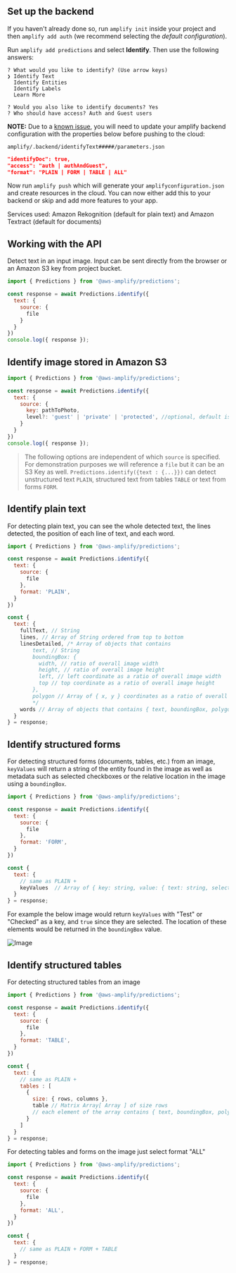 ## Set up the backend

If you haven't already done so, run `amplify init` inside your project and then `amplify add auth` (we recommend selecting the *default configuration*).

Run `amplify add predictions` and select **Identify**. Then use the following answers:

```console
? What would you like to identify? (Use arrow keys)
❯ Identify Text 
  Identify Entities 
  Identify Labels 
  Learn More 

? Would you also like to identify documents? Yes
? Who should have access? Auth and Guest users
```

**NOTE:** Due to a [known issue](https://github.com/aws-amplify/amplify-cli/issues/12159), you will need to update your amplify backend configuration with the properties below before pushing to the cloud:

`amplify/.backend/identifyText#####/parameters.json`
```json
"identifyDoc": true,
"access": "auth | authAndGuest",
"format": "PLAIN | FORM | TABLE | ALL"
```

Now run `amplify push` which will generate your `amplifyconfiguration.json` and create resources in the cloud. You can now either add this to your backend or skip and add more features to your app.

Services used: Amazon Rekognition (default for plain text) and Amazon Textract (default for documents)

## Working with the API 

Detect text in an input image. Input can be sent directly from the browser or an Amazon S3 key from project bucket.

```javascript
import { Predictions } from '@aws-amplify/predictions';

const response = await Predictions.identify({
  text: {
    source: {
      file
    }
  }
})
console.log({ response });
```

## Identify image stored in Amazon S3

```javascript
import { Predictions } from '@aws-amplify/predictions';

const response = await Predictions.identify({
  text: {
    source: {
      key: pathToPhoto,
      level?: 'guest' | 'private' | 'protected', //optional, default is configured on Storage category
    }
  }
})
console.log({ response });
```

> The following options are independent of which `source` is specified. For demonstration purposes we will reference a `file` but it can be an S3 Key as well. `Predictions.identify({text : {...}})` can detect unstructured text `PLAIN`, structured text from tables `TABLE` or text from forms `FORM`.

## Identify plain text

For detecting plain text, you can see the whole detected text, the lines detected, the position of each line of text, and each word.

```javascript
import { Predictions } from '@aws-amplify/predictions';

const response = await Predictions.identify({
  text: {
    source: {
      file
    },
    format: 'PLAIN', 
  }
})

const {
  text: {
    fullText, // String
    lines, // Array of String ordered from top to bottom
    linesDetailed, /* Array of objects that contains
        text, // String
        boundingBox: {
          width, // ratio of overall image width
          height, // ratio of overall image height
          left, // left coordinate as a ratio of overall image width
          top // top coordinate as a ratio of overall image height
        },
        polygon // Array of { x, y } coordinates as a ratio of overall image width and height
        */  
    words // Array of objects that contains { text, boundingBox, polygon} 
  }
} = response;
```

## Identify structured forms

For detecting structured forms (documents, tables, etc.) from an image, `keyValues` will return a string of the entity found in the image as well as metadata such as selected checkboxes or the relative location in the image using a `boundingBox`.

```javascript
import { Predictions } from '@aws-amplify/predictions';

const response = await Predictions.identify({
  text: {
    source: {
      file
    },
    format: 'FORM', 
  }
})

const {
  text: { 
    // same as PLAIN +
    keyValues  // Array of { key: string, value: { text: string, selected: boolean}, polygon, boundingBox } 
  }    
} = response;
```

For example the below image would return `keyValues` with "Test" or "Checked" as a key, and `true` since they are selected. The location of these elements would be returned in the `boundingBox` value.

![Image](/images/IdentifyTable.png)

## Identify structured tables

For detecting structured tables from an image
```javascript
import { Predictions } from '@aws-amplify/predictions';

const response = await Predictions.identify({
  text: {
    source: {
      file
    },
    format: 'TABLE', 
  }
})

const {
  text: { 
    // same as PLAIN +
    tables : [
      {
        size: { rows, columns }, 
        table // Matrix Array[ Array ] of size rows
        // each element of the array contains { text, boundingBox, polygon, selected, rowSpan, columnSpan}
      }
    ]
  }    
} = response;
```

For detecting tables and forms on the image just select format "ALL"
```javascript
import { Predictions } from '@aws-amplify/predictions';

const response = await Predictions.identify({
  text: {
    source: {
      file
    },
    format: 'ALL', 
  }
})

const {
  text: { 
    // same as PLAIN + FORM + TABLE
  }    
} = response;
```
